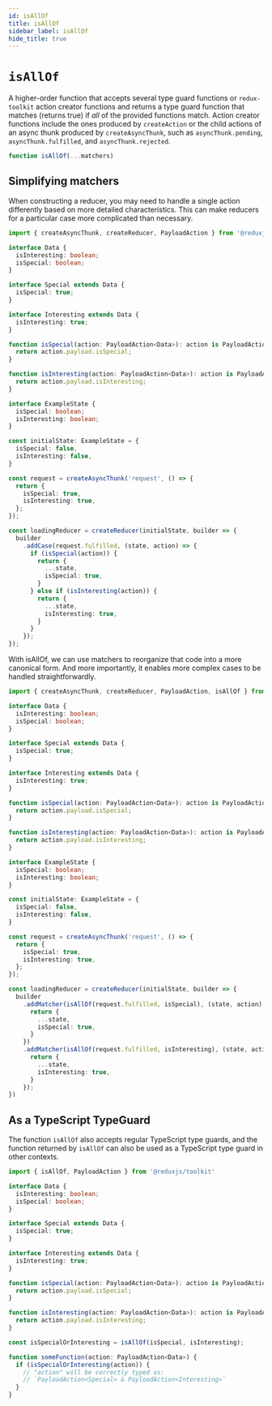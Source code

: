 ```yaml
---
id: isAllOf
title: isAllOf
sidebar_label: isAllOf
hide_title: true
---
```


# `isAllOf`

A higher-order function that accepts several type guard functions or `redux-toolkit` action creator functions and
returns a type guard function that matches (returns true) if *all* of the provided functions match.  Action creator
functions include the ones produced by `createAction` or the child actions of an async thunk produced by
`createAsyncThunk`, such as `asyncThunk.pending`, `asyncThunk.fulfilled`, and `asyncThunk.rejected`.

```js
function isAllOf(...matchers)
```

## Simplifying matchers

When constructing a reducer, you may need to handle a single action differently based on more detailed characteristics.
This can make reducers for a particular case more complicated than necessary.

```ts
import { createAsyncThunk, createReducer, PayloadAction } from '@reduxjs/toolkit'

interface Data {
  isInteresting: boolean;
  isSpecial: boolean;
}

interface Special extends Data {
  isSpecial: true;
}

interface Interesting extends Data {
  isInteresting: true;
}

function isSpecial(action: PayloadAction<Data>): action is PayloadAction<Special> {
  return action.payload.isSpecial;
}

function isInteresting(action: PayloadAction<Data>): action is PayloadAction<Interesting> {
  return action.payload.isInteresting;
}

interface ExampleState {
  isSpecial: boolean;
  isInteresting: boolean;
}

const initialState: ExampleState = {
  isSpecial: false,
  isInteresting: false,
}

const request = createAsyncThunk('request', () => {
  return {
    isSpecial: true,
    isInteresting: true,
  };
});

const loadingReducer = createReducer(initialState, builder => {
  builder
    .addCase(request.fulfilled, (state, action) => {
      if (isSpecial(action)) {
        return {
          ...state,
          isSpecial: true,
        }
      } else if (isInteresting(action)) {
        return {
          ...state,
          isInteresting: true,
        }
      }
    });
});
```

With isAllOf, we can use matchers to reorganize that code into a more canonical form.
And more importantly, it enables more complex cases to be handled straightforwardly.

```ts
import { createAsyncThunk, createReducer, PayloadAction, isAllOf } from '@reduxjs/toolkit'

interface Data {
  isInteresting: boolean;
  isSpecial: boolean;
}

interface Special extends Data {
  isSpecial: true;
}

interface Interesting extends Data {
  isInteresting: true;
}

function isSpecial(action: PayloadAction<Data>): action is PayloadAction<Special> {
  return action.payload.isSpecial;
}

function isInteresting(action: PayloadAction<Data>): action is PayloadAction<Interesting> {
  return action.payload.isInteresting;
}

interface ExampleState {
  isSpecial: boolean;
  isInteresting: boolean;
}

const initialState: ExampleState = {
  isSpecial: false,
  isInteresting: false,
}

const request = createAsyncThunk('request', () => {
  return {
    isSpecial: true,
    isInteresting: true,
  };
});

const loadingReducer = createReducer(initialState, builder => {
  builder
    .addMatcher(isAllOf(request.fulfilled, isSpecial), (state, action) => {
      return {
        ...state,
        isSpecial: true,
      }
    })
    .addMatcher(isAllOf(request.fulfilled, isInteresting), (state, action) => {
      return {
        ...state,
        isInteresting: true,
      }
    });
})
```

## As a TypeScript TypeGuard

The function `isAllOf` also accepts regular TypeScript type guards, and the function returned
by `isAllOf` can also be used as a TypeScript type guard in other contexts.

```ts
import { isAllOf, PayloadAction } from '@reduxjs/toolkit'

interface Data {
  isInteresting: boolean;
  isSpecial: boolean;
}

interface Special extends Data {
  isSpecial: true;
}

interface Interesting extends Data {
  isInteresting: true;
}

function isSpecial(action: PayloadAction<Data>): action is PayloadAction<Special> {
  return action.payload.isSpecial;
}

function isInteresting(action: PayloadAction<Data>): action is PayloadAction<Interesting> {
  return action.payload.isInteresting;
}

const isSpecialOrInteresting = isAllOf(isSpecial, isInteresting);

function someFunction(action: PayloadAction<Data>) {
  if (isSpecialOrInteresting(action)) {
    // "action" will be correctly typed as:
    // `PayloadAction<Special> & PayloadAction<Interesting>`
  }
}
